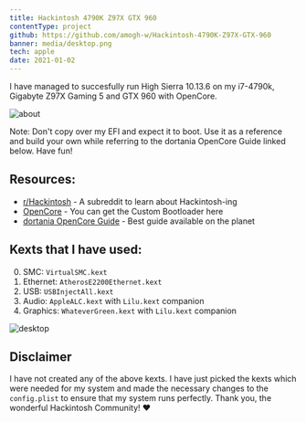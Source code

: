 ```yaml
---
title: Hackintosh 4790K Z97X GTX 960
contentType: project
github: https://github.com/amogh-w/Hackintosh-4790K-Z97X-GTX-960
banner: media/desktop.png
tech: apple
date: 2021-01-02
---
```


I have managed to succesfully run High Sierra 10.13.6 on my i7-4790k, Gigabyte Z97X Gaming 5 and GTX 960 with OpenCore.

![about](media/about.png)

Note: Don't copy over my EFI and expect it to boot. Use it as a reference and build your own while referring to the dortania OpenCore Guide linked below. Have fun!

## Resources:

- [r/Hackintosh](https://www.reddit.com/r/hackintosh/) - A subreddit to learn about Hackintosh-ing
- [OpenCore](https://github.com/acidanthera/OpenCorePkg/) - You can get the Custom Bootloader here
- [dortania OpenCore Guide](https://dortania.github.io/OpenCore-Desktop-Guide/) - Best guide available on the planet

## Kexts that I have used:

0. SMC: `VirtualSMC.kext`
1. Ethernet: `AtherosE2200Ethernet.kext`
2. USB: `USBInjectAll.kext`
3. Audio: `AppleALC.kext` with `Lilu.kext` companion
4. Graphics: `WhateverGreen.kext` with `Lilu.kext` companion

![desktop](media/desktop.png)

## Disclaimer

I have not created any of the above kexts. I have just picked the kexts which were needed for my system and made the necessary changes to the `config.plist` to ensure that my system runs perfectly. Thank you, the wonderful Hackintosh Community! ❤️
